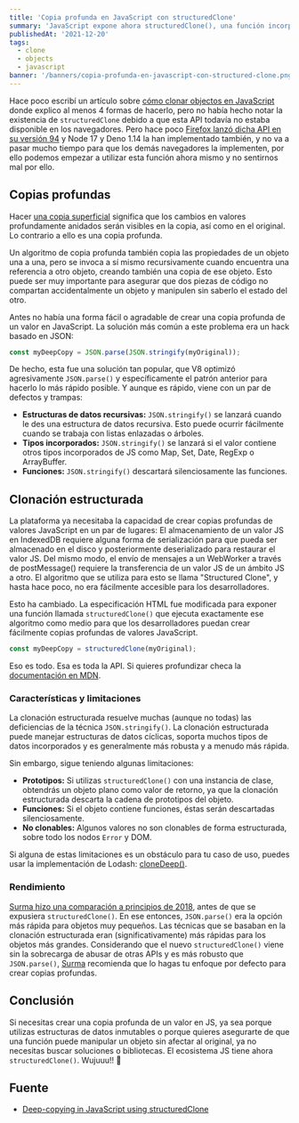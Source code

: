 ```yaml
---
title: 'Copia profunda en JavaScript con structuredClone'
summary: 'JavaScript expone ahora structuredClone(), una función incorporada para copiar en profundidad.'
publishedAt: '2021-12-20'
tags:
  - clone
  - objects
  - javascript
banner: '/banners/copia-profunda-en-javascript-con-structured-clone.png'
---
```


Hace poco escribí un artículo sobre [cómo clonar objectos en JavaScript](https://www.escuelafrontend.com/articulos/clonar-objetos-en-javascript) donde explico al menos 4 formas de hacerlo, pero no había hecho notar la existencia de `structuredClone` debido a que esta API todavía no estaba disponible en los navegadores. Pero hace poco [Firefox lanzó dicha API en su versión 94](https://caniuse.com/?search=structuredClone) y Node 17 y Deno 1.14 la han implementado también, y no va a pasar mucho tiempo para que los demás navegadores la implementen, por ello podemos empezar a utilizar esta función ahora mismo y no sentirnos mal por ello.

## Copias profundas

Hacer [una copia superficial](https://www.escuelafrontend.com/articulos/clonar-objetos-en-javascript) significa que los cambios en valores profundamente anidados serán visibles en la copia, así como en el original. Lo contrario a ello es una copia profunda.

Un algoritmo de copia profunda también copia las propiedades de un objeto una a una, pero se invoca a sí mismo recursivamente cuando encuentra una referencia a otro objeto, creando también una copia de ese objeto. Esto puede ser muy importante para asegurar que dos piezas de código no compartan accidentalmente un objeto y manipulen sin saberlo el estado del otro.

Antes no había una forma fácil o agradable de crear una copia profunda de un valor en JavaScript. La solución más común a este problema era un hack basado en JSON:

```js
const myDeepCopy = JSON.parse(JSON.stringify(myOriginal));
```

De hecho, esta fue una solución tan popular, que V8 optimizó agresivamente `JSON.parse()` y específicamente el patrón anterior para hacerlo lo más rápido posible. Y aunque es rápido, viene con un par de defectos y trampas:

- **Estructuras de datos recursivas:** `JSON.stringify()` se lanzará cuando le des una estructura de datos recursiva. Esto puede ocurrir fácilmente cuando se trabaja con listas enlazadas o árboles.
- **Tipos incorporados:** `JSON.stringify()` se lanzará si el valor contiene otros tipos incorporados de JS como Map, Set, Date, RegExp o ArrayBuffer.
- **Funciones:** `JSON.stringify()` descartará silenciosamente las funciones.

## Clonación estructurada

La plataforma ya necesitaba la capacidad de crear copias profundas de valores JavaScript en un par de lugares: El almacenamiento de un valor JS en IndexedDB requiere alguna forma de serialización para que pueda ser almacenado en el disco y posteriormente deserializado para restaurar el valor JS. Del mismo modo, el envío de mensajes a un WebWorker a través de postMessage() requiere la transferencia de un valor JS de un ámbito JS a otro. El algoritmo que se utiliza para esto se llama "Structured Clone", y hasta hace poco, no era fácilmente accesible para los desarrolladores.

Esto ha cambiado. La especificación HTML fue modificada para exponer una función llamada `structuredClone()` que ejecuta exactamente ese algoritmo como medio para que los desarrolladores puedan crear fácilmente copias profundas de valores JavaScript.

```js
const myDeepCopy = structuredClone(myOriginal);
```

Eso es todo. Esa es toda la API. Si quieres profundizar checa la [documentación en MDN](https://developer.mozilla.org/en-US/docs/Web/API/structuredClone).

### Características y limitaciones

La clonación estructurada resuelve muchas (aunque no todas) las deficiencias de la técnica `JSON.stringify()`. La clonación estructurada puede manejar estructuras de datos cíclicas, soporta muchos tipos de datos incorporados y es generalmente más robusta y a menudo más rápida.

Sin embargo, sigue teniendo algunas limitaciones:

- **Prototipos:** Si utilizas `structuredClone()` con una instancia de clase, obtendrás un objeto plano como valor de retorno, ya que la clonación estructurada descarta la cadena de prototipos del objeto.
- **Funciones:** Si el objeto contiene funciones, éstas serán descartadas silenciosamente.
- **No clonables:** Algunos valores no son clonables de forma estructurada, sobre todo los nodos `Error` y DOM.

Si alguna de estas limitaciones es un obstáculo para tu caso de uso, puedes usar la implementación de Lodash: [cloneDeep()](https://lodash.com/docs/4.17.15#cloneDeep).

### Rendimiento

[Surma hizo una comparación a principios de 2018](https://surma.dev/things/deep-copy/index.html), antes de que se expusiera `structuredClone()`. En ese entonces, `JSON.parse()` era la opción más rápida para objetos muy pequeños. Las técnicas que se basaban en la clonación estructurada eran (significativamente) más rápidas para los objetos más grandes. Considerando que el nuevo `structuredClone()` viene sin la sobrecarga de abusar de otras APIs y es más robusto que `JSON.parse()`, [Surma](https://twitter.com/DasSurma) recomienda que lo hagas tu enfoque por defecto para crear copias profundas.

## Conclusión

Si necesitas crear una copia profunda de un valor en JS, ya sea porque utilizas estructuras de datos inmutables o porque quieres asegurarte de que una función puede manipular un objeto sin afectar al original, ya no necesitas buscar soluciones o bibliotecas. El ecosistema JS tiene ahora `structuredClone()`. Wujuuu!! 🥳

## Fuente

- [Deep-copying in JavaScript using structuredClone](https://web.dev/structured-clone/)
